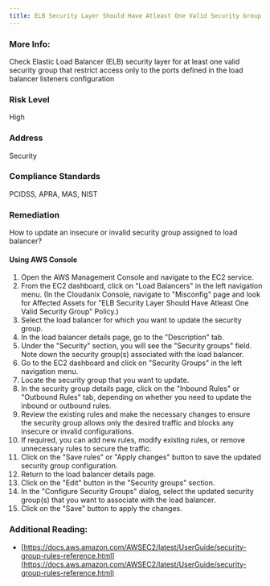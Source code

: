 ```yaml
---
title: ELB Security Layer Should Have Atleast One Valid Security Group
---
```


### More Info:

Check Elastic Load Balancer (ELB) security layer for at least one valid security group that restrict access only to the ports defined in the load balancer listeners configuration

### Risk Level

High

### Address

Security

### Compliance Standards

PCIDSS, APRA, MAS, NIST

### Remediation

How to update an insecure or invalid security group assigned to load balancer?

#### Using AWS Console

1. Open the AWS Management Console and navigate to the EC2 service.
2. From the EC2 dashboard, click on "Load Balancers" in the left navigation menu.
    (In the Cloudanix Console, navigate to "Misconfig" page and look for Affected Assets for "ELB Security Layer Should Have Atleast One Valid Security Group" Policy.)
3. Select the load balancer for which you want to update the security group.
4. In the load balancer details page, go to the "Description" tab.
5. Under the "Security" section, you will see the "Security groups" field. Note down the security group(s) associated with the load balancer.
6. Go to the EC2 dashboard and click on "Security Groups" in the left navigation menu.
7. Locate the security group that you want to update.
8. In the security group details page, click on the "Inbound Rules" or "Outbound Rules" tab, depending on whether you need to update the inbound or outbound rules.
9. Review the existing rules and make the necessary changes to ensure the security group allows only the desired traffic and blocks any insecure or invalid configurations.
10. If required, you can add new rules, modify existing rules, or remove unnecessary rules to secure the traffic.
11. Click on the "Save rules" or "Apply changes" button to save the updated security group configuration.
12. Return to the load balancer details page.
13. Click on the "Edit" button in the "Security groups" section.
14. In the "Configure Security Groups" dialog, select the updated security group(s) that you want to associate with the load balancer.
15. Click on the "Save" button to apply the changes.

### Additional Reading:

- [https://docs.aws.amazon.com/AWSEC2/latest/UserGuide/security-group-rules-reference.html](https://docs.aws.amazon.com/AWSEC2/latest/UserGuide/security-group-rules-reference.html)
